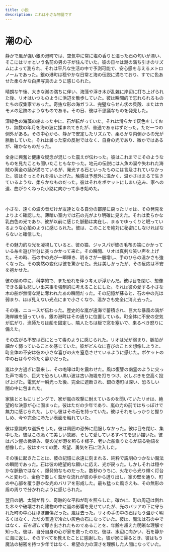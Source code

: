 ```yaml
---
title: 小説
description: これは小さな物語です
---
```


# 潮の心

静かで風が強い銀の港町では、空気中に常に塩の香りと湿った石の匂いが漂い、そこにはリオという名前の男の子が住んでいた。彼の日々は潮の満ち引きのリズムによって測られ、それは平凡な生活の中で予測可能で、安心感を与えるメトロノームであった。銀の港町は穏やかな日常と海の伝説に満ちており、すでに色あせた柔らかな白黒写真のように感じられた。

晴朗な午後、大きな潮の満ちに伴い、海藻や浮き木が乱雑に岸辺に打ち上げられた後、リオはいつものように浜辺を散歩していた。彼は瞬間的で忘れられるものたちの収集家であった。奇抜な形の海ガラス、完璧ならせん状の貝殻、またはカモメの足跡のようなものである。その日、彼は不思議なものを発見した。

深緑色の海藻の絡まった中に、石が転がっていた。それは滑らかで灰色をしており、無数の年月を海の波に揉まれてきたが、普通であるはずだった。ただ一つの例外がある。その中心から、静かで安定したリズムで、柔らかな内側からの光が脈動していた。それは曇った空の反射ではなく、自身の光であり、微かではあるが、確かなものだった。

全身に興奮と健康な疑念が混じった震えが伝わった。彼はこれまでにそのようなものを見たことも聞いたこともなかった。地元の伝説には人魚の涙や失われた海賊の黄金の話が満ちているが、発光する石といったものには言及されていなかった。彼はそっとそれを拾い上げた。触感は予想外に温かく、温かさはまるで生きているような、柔らかなものだった。彼はそれをポケットにしまい込み、家への道、曲がりくねった小路に向かって歩き始めた。

<br />

小さな、遠くの波の音だけが友達となる自分の部屋に戻ったリオは、その発見をよりよく確認した。薄暗い室内では石の光がより明確に見えた。それは柔らかな乳白色の光であり、彼が以前に感じた脈動は実在し、まるでゆっくりと眠っているような心拍のように感じられた。彼は、このことを絶対に秘密にしなければならないと確信した。

その魅力的な光を凝視していると、彼の猫、ジャスパが彼の毛布の端にかかっている糸を遊び半分に突っかかって来た。その瞬間、リオは真剣な笑い声を上げた。その時、石の中の光が一瞬輝き、明るさが一層増し、手のひらの温かさも強くなった。その突然の変化は彼を驚かせた。光は美しかったが、その反応は不安を抱かせた。

彼の頭の中に、科学的で、また恐れを伴う考えが浮かんだ。彼は目を閉じ、想像できる最も悲しい出来事を強制的に考えることにした。それは彼の愛する小さな木の船が無情な潮に奪われたあの瞬間だった。その記憶が蘇ると、石の中の光は弱まり、ほぼ見えない光点にまで小さくなり、温かさも完全に消え去った。

その後、ニュースが伝わった。歴史的な嵐が遠海で蓄積され、巨大な暴風の渦が海岸線を狙っている。銀の港町はその通りに位置している。町全体に不安の空気が広がり、漁師たちは船を固定し、隣人たちは板で窓を塞いで、来るべき怒りに備えた。

その広がる不安は石にとって毒のように感じられた。リオは光が弱まり、脈拍が細かく弱っていることを感じていた。彼がどんなに喜びのことを想像しようと、町全体の不安は彼の小さな喜びの火を窒息させているように感じた。ポケットの中の石は今や冷たく静かだった。

嵐は夕方過ぎに襲来し、その咆哮は町を震わせた。風は復讐の幽霊のように尖った声で鳴り、巨大で恐ろしい黒い波は古い海堤を打ちつけ、水しぶきを空高く投げ上げた。電気が一瞬光った後、完全に遮断され、銀の港町は深い、恐ろしい闇の中に包まれた。

家族とともにリビングで、家が嵐の攻撃に耐えているのを聞いていたリオは、絶望的な決意が心に固まった。彼はただの少年であり、嵐の力の前ではちっぽけで無力に感じられた。しかし彼はその石を持っていた。彼はそれをしっかりと握りしめ、今や完全に冷たい表面を触れていた。

彼は意識的な選択をした。彼は周囲の恐怖に屈服しなかった。彼は目を閉じ、集中した。彼はこの脆くて美しい故郷、そして愛しているすべてを思い描いた。彼はパン屋の微笑み、朝の光が港を照らす様子、老いた船乗りたちが語る物語を想像した。彼はすべての愛、希望、勇気を石に注入した。

その後に起きたことは、彼の記憶に永遠に刻まれる、純粋で説明のつかない魔法の瞬間であった。石は彼の絶望的な願いに応え、光が戻った。しかしそれは穏やかな脈動ではなく、爆発的なものだった。数秒のうちに、火花から光り輝く灯台へと変わり、金色で優しく温かな流れが彼の手から迸り出し、家の壁を通り、町の中心部を覆う静かな光のバリアを形成した。最も猛った風さえも、その無形の盾の周りで分かれたように感じられた。

翌日の朝、太陽が昇り、奇跡的な平和が町を照らした。確かに、町の周辺は倒れた木々や破壊された建物の中に嵐の影響を見せていたが、光のバリアの下に守られた町の中心はほぼ無傷だった。嵐は去った。リオの手の中の石はもう温かく明るくはなく、ただの普通で冷たい灰色の石になっていた。彼は、魔法は石の中ではなく、*石を通して*導き出されたものであることを、年齢を超えた明晰な理解で知った。彼は、自分自身の心が家を救ったのだ。彼は、水辺に向かい、石を静かに海に返し、そのすべてを教えたことに感謝した。彼が家に帰るとき、彼はもう魔法の秘密を持つ少年ではなく、希望の力の深さを理解した人間になっていた。